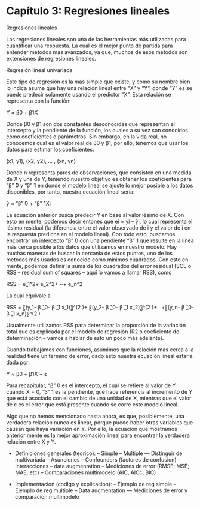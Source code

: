 # Capítulo 3: Regresiones lineales

Regresiones lineales

Las regresiones lineales son una de las herramientas más utilizadas para cuantificar una respuesta. La cual es el mejor punto de partida para entender métodos más avanzados, ya que, muchos de esos métodos son extensiones de regresiones lineales.

Regresión lineal univariada

Este tipo de regresión es la más simple que existe, y como su nombre bien lo indica asume que hay una relación lineal entre “X” y “Y”, donde “Y” es se puede predecir solamente usando el predictor “X”. Esta relación se representa con la función:

Y ≈ β0 + β1X

Donde β0 y β1 son dos constantes desconocidas que representan el intercepto y la pendiente de la función, los cuales a su vez son conocidos como coeficientes o parámetros. Sin embargo, en la vida real, no conocemos cual es el valor real de β0 y β1, por ello, tenemos que usar los datos para estimar los coeficientes:

(x1, y1), (x2, y2), … , (xn, yn)

Donde n representa pares de observaciones, que consisten en una medida de X y una de Y, teniendo nuestro objetivo es obtener los coeficientes para "β"  ̂0 y "β"  ̂1 en donde el modelo lineal se ajuste lo mejor posible a los datos disponibles, por tanto, nuestra ecuación lineal sería: 

ŷ ≈ "β"  ̂0 + "β"  ̂1Xi

La ecuación anterior busca predecir Y en base al valor iésimo de X. Con esto en mente, podemos decir entones que ei = yi – ŷi, lo cual representa el iésimo residual (la diferencia entre el valor observado de i y el valor de i en la respuesta predicha en el modelo lineal). Con todo esto, buscamos encontrar un intercepto "β"  ̂0 con una pendiente "β"  ̂1 que resulte en la línea más cerca posible a los datos que utilizamos en nuestro modelo. Hay muchas maneras de buscar la cercanía de estos puntos, uno de los métodos más usados es conocido como mínimos cuadrados. Con esto en mente, podemos definir la suma de los cuadrados del error residual (SCE o RSS – residual sum of squares – aquí lo vamos a llamar RSS), como

RSS = e_1^2+ e_2^2+⋯+ e_n^2

La cual equivale a

RSS = 〖(y_1- β ̂_0- β ̂_1 x_1)〗^(2 )+ 〖(y_2- β ̂_0- β ̂_1 x_2)〗^(2 )+⋯+〖(y_n- β ̂_0- β ̂_1 x_n)〗^(2 )

Usualmente utilizamos RSS para determinar la proporción de la variación total que es explicada por el modelo de regresión (R2 o coeficiente de determinación – vamos a hablar de esto un poco más adelante).

Cuando trabajamos con funciones, asumimos que la relación mas cerca a la realidad tiene un termino de error, dado esto nuestra ecuación lineal estaría dada por:

Y ≈ β0 + β1X + ε

Para recapitular, "β"  ̂0 es el intercepto, el cual se refiere al valor de Y cuando X = 0, "β"  ̂1 es la pendiente, que hace referencia al incremento de Y que está asociado con el cambio de una unidad de X, mientras que el valor de ε es el error que está presente cuando se corre este modelo lineal.

Algo que no hemos mencionado hasta ahora, es que, posiblemente, una verdadera relación nunca es linear, porque puede haber otras variables que causan que haya variación en Y. Por ello, la ecuación que mostramos anterior mente es la mejor aproximación lineal para encontrar la verdadera relación entre X y Y.

  
  


- Definiciones generales (teorico):
-- Simple
-- Multiple
--- Distinguir de multivariada
-- Asunciones
-- Confounders (factores de confusion)
-- Interacciones
-- data augmentation
-- Mediciones de error (RMSE; MSE; MAE; etc)
-- Comparaciones multimodelo (AIC, AICc, BIC)

- Implementacion (codigo y explicacion):
-- Ejemplo de reg simple
-- Ejemplo de reg multiple
-- Data augmentation
--- Mediciones de error y comparacion multimodelo
